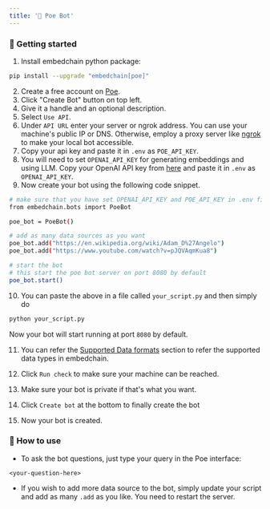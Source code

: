 ```yaml
---
title: '🔮 Poe Bot'
---
```


### 🚀 Getting started

1. Install embedchain python package:

```bash
pip install --upgrade "embedchain[poe]"
```

2. Create a free account on [Poe](https://www.poe.com?utm_source=embedchain).
3. Click "Create Bot" button on top left.
4. Give it a handle and an optional description.
5. Select `Use API`.
6. Under `API URL` enter your server or ngrok address. You can use your machine's public IP or DNS. Otherwise, employ a proxy server like [ngrok](https://ngrok.com/) to make your local bot accessible.
7. Copy your api key and paste it in `.env` as `POE_API_KEY`.
8. You will need to set `OPENAI_API_KEY` for generating embeddings and using LLM. Copy your OpenAI API key from [here](https://platform.openai.com/account/api-keys) and paste it in `.env` as `OPENAI_API_KEY`.
9. Now create your bot using the following code snippet.

```bash
# make sure that you have set OPENAI_API_KEY and POE_API_KEY in .env file
from embedchain.bots import PoeBot

poe_bot = PoeBot()

# add as many data sources as you want
poe_bot.add("https://en.wikipedia.org/wiki/Adam_D%27Angelo")
poe_bot.add("https://www.youtube.com/watch?v=pJQVAqmKua8")

# start the bot
# this start the poe bot server on port 8080 by default
poe_bot.start()
```

10. You can paste the above in a file called `your_script.py` and then simply do

```bash
python your_script.py
```

Now your bot will start running at port `8080` by default.

11. You can refer the [Supported Data formats](https://docs.embedchain.ai/advanced/data_types) section to refer the supported data types in embedchain.

12. Click `Run check` to make sure your machine can be reached.
13. Make sure your bot is private if that's what you want.
14. Click `Create bot` at the bottom to finally create the bot
15. Now your bot is created.

### 💬 How to use

- To ask the bot questions, just type your query in the Poe interface:
```text
<your-question-here>
```

- If you wish to add more data source to the bot, simply update your script and add as many `.add` as you like. You need to restart the server.
